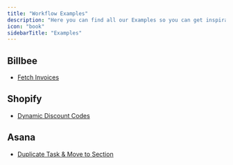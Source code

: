 ```yaml
---
title: "Workflow Examples"
description: "Here you can find all our Examples so you can get inspiration from them"
icon: "book"
sidebarTitle: "Examples"
---
```


## Billbee

- [Fetch Invoices](https://www.loom.com/share/43c5924710f3422f929280c695827056?sid=d19631a9-43d5-4eea-8d37-6bb1d4fe79d2)

## Shopify

- [Dynamic Discount Codes](https://www.loom.com/share/5e0987f5fd2a44849f3131c3acec0637?sid=4e58d9a7-6e32-4274-982f-af95c481b72c)

## Asana

- [Duplicate Task & Move to Section](https://www.loom.com/share/2dce80c872c2466caf1f33b8daeed220?sid=a253808b-90b4-4583-9537-e2a87406a34c)